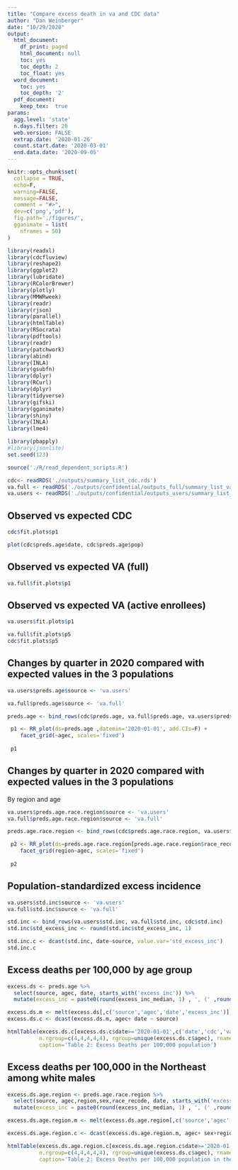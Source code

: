 ```yaml
---
title: "Compare excess death in va and CDC data"
author: "Dan Weinberger"
date: "10/29/2020"
output:
  html_document:
    df_print: paged
    html_document: null
    toc: yes
    toc_depth: 2
    toc_float: yes
  word_document:
    toc: yes
    toc_depth: '2'
  pdf_document: 
    keep_tex:  true
params:
  agg.level: 'state'
  n.days.filter: 20
  web.version: FALSE
  extrap.date: '2020-01-26'
  count.start.date: '2020-03-01'
  end.data.date: '2020-09-05'
---
```


```r
knitr::opts_chunk$set(
  collapse = TRUE,
  echo=F,
  warning=FALSE, 
  message=FALSE,
  comment = "#>",
  dev=c('png','pdf'),
  fig.path='./figures/',
  gganimate = list(
    nframes = 50)
)

library(readxl)
library(cdcfluview)
library(reshape2)
library(ggplot2)
library(lubridate)
library(RColorBrewer)
library(plotly)
library(MMWRweek)
library(readr)
library(rjson)
library(parallel)
library(htmlTable)
library(RSocrata)
library(pdftools)
library(readr)
library(patchwork)
library(abind)
library(INLA)
library(gsubfn)
library(dplyr)
library(RCurl)
library(dplyr)
library(tidyverse)
library(gifski)
library(gganimate)
library(shiny)
library(INLA)
library(lme4)

library(pbapply)
#library(jsonlite)
set.seed(123)

source('./R/read_dependent_scripts.R')

```


```r
cdc<- readRDS('./outputs/summary_list_cdc.rds')
va.full <- readRDS('./outputs/confidential/outputs_full/summary_list_va.rds')
va.users <- readRDS('./outputs/confidential/outputs_users/summary_list_va.rds')

```


## Observed vs expected CDC 

```r
cdc$fit.plots$p1
```

```r
plot(cdc$preds.age$date, cdc$preds.age$pop)
```


## Observed vs expected VA (full)

```r
va.full$fit.plots$p1

```
## Observed vs expected VA (active enrollees)

```r
va.users$fit.plots$p1

```


```r
va.full$fit.plots$p5
cdc$fit.plots$p5

```


## Changes by quarter in 2020 compared with expected values in the 3 populations 
```r

va.users$preds.age$source <- 'va.users'

va.full$preds.age$source <- 'va.full'

preds.age <- bind_rows(cdc$preds.age, va.full$preds.age, va.users$preds.age)

 p1 <- RR_plot(ds=preds.age ,datemin='2020-01-01', add.CIs=F) + 
    facet_grid(~agec, scales='fixed')
 
 p1
```

## Changes by quarter in 2020 compared with expected values in the 3 populations 
By region and age

```r

va.users$preds.age.race.region$source <- 'va.users'
va.full$preds.age.race.region$source <- 'va.full'

preds.age.race.region <- bind_rows(cdc$preds.age.race.region, va.users$preds.age.race.region,va.full$preds.age.race.region)

 p2 <- RR_plot(ds=preds.age.race.region[preds.age.race.region$race_recode==1 & preds.age.race.region$sex=='M',] ,datemin='2020-01-01',add.CIs=F) + 
    facet_grid(region~agec, scales='fixed')
 
 p2
```

## Population-standardized excess incidence

```r
va.users$std.inc$source <- 'va.users'
va.full$std.inc$source <- 'va.full'

std.inc <- bind_rows(va.users$std.inc, va.full$std.inc, cdc$std.inc)
std.inc$std_excess_inc <- round(std.inc$std_excess_inc, 1)

std.inc.c <- dcast(std.inc, date~source, value.var='std_excess_inc')
std.inc.c
```

## Excess deaths per 100,000 by age group

```r

excess.ds <- preds.age %>%
  select(source, agec, date, starts_with('excess_inc')) %>%
  mutate(excess_inc = paste0(round(excess_inc_median, 1) , ', (' ,round(excess_inc_lcl, 1) , ', ', round(excess_inc_ucl, 1) , ')'  )    )

excess.ds.m <- melt(excess.ds[,c('source','agec','date','excess_inc')], id.vars=c('source','agec','date'))
excess.ds.c <- dcast(excess.ds.m, agec+ date ~ source)

htmlTable(excess.ds.c[excess.ds.c$date>='2020-01-01',c('date','cdc','va.full','va.users')],
          n.rgroup=c(4,4,4,4,4), rgroup=unique(excess.ds.c$agec), rnames=F,
          caption='Table 2: Excess Deaths per 100,000 population')
```


## Excess deaths per 100,000 in the Northeast among white males

```r

excess.ds.age.region <- preds.age.race.region %>%
  select(source, agec,region,sex,race_recode, date, starts_with('excess_inc')) %>%
  mutate(excess_inc = paste0(round(excess_inc_median, 1) , ', (' ,round(excess_inc_lcl, 1) , ', ', round(excess_inc_ucl, 1) , ')'  )    )

excess.ds.age.region.m <- melt(excess.ds.age.region[,c('source','agec','sex','race_recode','region','date','excess_inc')], id.vars=c('source','agec','date', 'sex', 'region','race_recode'))

excess.ds.age.region.c <- dcast(excess.ds.age.region.m, agec+ sex+region + date +race_recode ~ source)

htmlTable(excess.ds.age.region.c[excess.ds.age.region.c$date>='2020-01-01' & excess.ds.age.region.c$race_recode==1 & excess.ds.age.region.c$sex=='M' & excess.ds.age.region.c$region=='Northeast',c('date','cdc','va.full','va.users')],
          n.rgroup=c(4,4,4,4,4), rgroup=unique(excess.ds.c$agec), rnames=F,
          caption='Table 2: Excess Deaths per 100,000 population in the Northeast, White, males')


```


